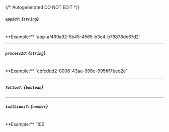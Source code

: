 {/* Autogenerated DO NOT EDIT  */}
##### `appId?`: *{`string`}*
<br/>
**Example:** `app-af469a92-5b45-4565-b3c4-b79878de67d2`

---
##### `processId`: *{`string`}*
<br/>
**Example:** `cbfcddd2-0006-43ae-996c-995fff7bed2e`

---
##### `follow?`: *{`boolean`}*

---
##### `tailLines?`: *{`number`}*
<br/>
**Example:** `100`


